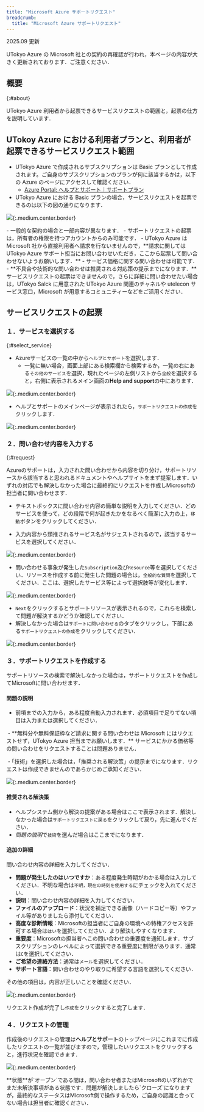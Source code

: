 ```yaml
---
title: "Microsoft Azure サポートリクエスト"
breadcrumb:
  title: "Microsoft Azure サポートリクエスト"
---
```


2025.09 更新

UTokyo Azure の Microsoft 社との契約の再確認が行われ，本ページの内容が大きく更新されております．ご注意ください．

## 概要
{:#about}

UTokyo Azure 利用者から起票できるサービスリクエストの範囲と，起票の仕方を説明しています．

## UTokoy Azure における利用者プランと、利用者が起票できるサービスリクエスト範囲

- UTokyo Azure で作成されるサブスクリプションは Basic プランとして作成されます。ご自身のサブスクリプションのプランが何に該当するかは，以下の Azure のページにアクセスして確認ください．
  - [Azure Portal: ヘルプとサポート｜サポートプラン](https://portal.azure.com/#view/Microsoft_Azure_Support/HelpAndSupportBlade/~/supportPlans)
- UTokyo Azure における Basic プランの場合，サービスリクエストを起票できるのは以下の図の通りになります．

![](img/09_request9.png){:.medium.center.border}

<div class="box">
- 一般的な契約の場合と一部内容が異なります．
- サポートリクエストの起票は，所有者の権限を持つアカウントからのみ可能です．
- UTokyo Azure は Microsoft 社から直接利用者へ請求を行ないませんので，**請求に関しては UTokyo Azure サポート担当にお問い合わせいただき，ここから起票して問い合わせないようお願いします．**
  - サービス価格に関する問い合わせは可能です．
- **不具合や技術的な問い合わせは推奨される対応策の提示までになります．**サービスリクエストの起票はできませんので，さらに詳細に問い合わせたい場合は，UTokyo Salck に用意された UTokyo Azure 関連のチャネルや utelecon サービス窓口，Microsoft が用意するコミュニティーなどをご活用ください．
</div>

## サービスリクエストの起票

### １．サービスを選択する
{:#select_service}

- Azureサービスの一覧の中から`ヘルプとサポート`を選択します．
    - 一覧に無い場合，画面上部にある検索欄から検索するか，一覧の右にある`その他のサービス`を選択，現れたページの左側リストから`全般`を選択すると，右側に表示されるメイン画面の**Help and support**の中にあります．

![](img/01_request1.png){:.medium.center.border}

- ヘルプとサポートのメインページが表示されたら，`サポートリクエストの作成`をクリックします．

![](img/02_request2.png){:.medium.center.border}

### ２．問い合わせ内容を入力する
{:#request}

Azureのサポートは，入力された問い合わせから内容を切り分け，サポートリソースから該当すると思われるドキュメントやヘルプサイトをまず提案します．いずれの対応でも解決しなかった場合に最終的にリクエストを作成しMicrosoftの担当者に問い合わせます．

- テキストボックスに問い合わせ内容の簡単な説明を入力してください．どのサービスを使って，どの段階で何が起きたかをなるべく簡潔に入力の上，`移動`ボタンをクリックしてください．

- 入力内容から類推されるサービス名がサジェストされるので，該当するサービスを選択してください．

![](img/03_request3.png){:.medium.center.border}

- 問い合わせる事象が発生した`Subscription`及び`Resource`等を選択してください．リソースを作成する前に発生した問題の場合は，`全般的な質問`を選択してください．ここは、選択したサービス等によって選択肢等が変化します．

![](img/04_request4.png){:.medium.center.border}

- `Next`をクリックするとサポートリソースが表示されるので，これらを検索して問題が解決するかどうか確認してください．
- 解決しなかった場合は`サポートに問い合わせる`のタブをクリックし，下部にある`サポートリクエストの作成`をクリックしてください．

![](img/05_request5.png){:.medium.center.border}

### ３．サポートリクエストを作成する

サポートリソースの検索で解決しなかった場合は，サポートリクエストを作成してMicrosoftに問い合わせます．

#### 問題の説明
- 前項までの入力から，ある程度自動入力されます．必須項目で足りてない項目は入力または選択してください．

<div class="box">
・**無料分や無料保証枠など請求に関する問い合わせは Microsoft にはリクエストせず，UTokyo Azure 担当までお願いします．** サービスにかかる価格等の問い合わせをリクエストすることは問題ありません．

・「技術」を選択した場合は，「推奨される解決策」の提示までになります．リクエストは作成できませんのであらかじめご承知ください．
</div>

![](img/06_request6.png){:.medium.center.border}

#### 推奨される解決策
- ヘルプシステム側から解決の提案がある場合はここで表示されます．解決しなかった場合は`サポートリクエストに戻る`をクリックして戻り，先に進んでください．
- *問題の説明*で`技術`を選んだ場合はここまでになります．

#### 追加の詳細

問い合わせ内容の詳細を入力してください．

- **問題が発生したのはいつですか**：ある程度発生時期がわかる場合は入力してください．不明な場合は`不明，現在の時刻を使用する`にチェックを入れてください．
- **説明**：問い合わせ内容の詳細を入力してください．
- **ファイルのアップロード**：状況を補足できる画像（ハードコピー等）やファイル等がありましたら添付してください．
- **高度な診断情報**：Microsoftの担当者にご自身の環境への特権アクセスを許可する場合は`はい`を選択してください．より解決しやすくなります．
- **重要度**：Microsoftの担当者へこの問い合わせの重要度を通知します．サブスクリプションのレベルによって選択できる重要度に制限があります．通常は`C`を選択してください．
- **ご希望の連絡方法**：通常は`メール`を選択してください．
- **サポート言語**：問い合わせのやり取りに希望する言語を選択してください．

その他の項目は，内容が正しいことを確認ください．

![](img/07_request7.png){:.medium.center.border}

リクエスト作成が完了し`作成`をクリックすると完了します．

### ４．リクエストの管理

作成後のリクエストの管理は**ヘルプとサポート**のトップページにこれまでに作成したリクエストの一覧が並びますので，管理したいリクエストをクリックすると，進行状況を確認できます．

![](img/08_request8.png){:.medium.center.border}

<div class="box">
**状態**が`オープン`である間は，問い合わせ者またはMicrosoftのいずれかでまだ未解決事項がある状態です．問題が解決しましたら`クローズ`になりますが，最終的なステータスはMicrosoft側で操作するため，ご自身の認識と合ってない場合は担当者に確認ください．
</div>
